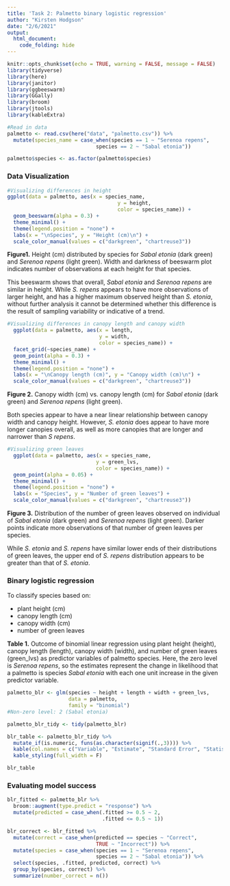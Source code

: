 ```yaml
---
title: 'Task 2: Palmetto binary logistic regression'
author: "Kirsten Hodgson"
date: "2/6/2021"
output: 
  html_document:
    code_folding: hide
---
```


```r
knitr::opts_chunk$set(echo = TRUE, warning = FALSE, message = FALSE)
library(tidyverse)
library(here)
library(janitor)
library(ggbeeswarm)
library(GGally)
library(broom)
library(jtools)
library(kableExtra)
```

```r
#Read in data
palmetto <- read.csv(here("data", "palmetto.csv")) %>% 
  mutate(species_name = case_when(species == 1 ~ "Serenoa repens",
                             species == 2 ~ "Sabal etonia"))

palmetto$species <- as.factor(palmetto$species)

```

### Data Visualization

```r
#Visualizing differences in height
ggplot(data = palmetto, aes(x = species_name, 
                                    y = height, 
                                    color = species_name)) +
  geom_beeswarm(alpha = 0.3) +
  theme_minimal() +
  theme(legend.position = "none") +
  labs(x = "\nSpecies", y = "Height (cm)\n") +
  scale_color_manual(values = c("darkgreen", "chartreuse3"))
```
**Figure1.** Height (cm) distributed by species for *Sabal etonia* (dark green) and *Serenoa repens* (light green). Width and darkness of beeswarm plot indicates number of observations at each height for that species.

This beeswarm shows that overall, *Sabal etonia* and *Serenoa repens* are similar in height. While *S. repens* appears to have more observations of larger height, and has a higher maximum observed height than *S. etonia*, without further analysis it cannot be determined whether this difference is the result of sampling variability or indicative of a trend.

```r
#Visualizing differences in canopy length and canopy width
  ggplot(data = palmetto, aes(x = length, 
                              y = width, 
                              color = species_name)) +
  facet_grid(~species_name) +
  geom_point(alpha = 0.3) +
  theme_minimal() +
  theme(legend.position = "none") +
  labs(x = "\nCanopy length (cm)", y = "Canopy width (cm)\n") +
  scale_color_manual(values = c("darkgreen", "chartreuse3"))
```
**Figure 2.** Canopy width (cm) vs. canopy length (cm) for *Sabal etonia* (dark green) and *Serenoa repens* (light green).

Both species appear to have a near linear relationship between canopy width and canopy height. However, *S. etonia* does appear to have more longer canopies overall, as well as more canopies that are longer and narrower than *S repens*.

```r
#Visualizing green leaves
  ggplot(data = palmetto, aes(x = species_name, 
                             y = green_lvs, 
                             color = species_name)) +
  geom_point(alpha = 0.05) +
  theme_minimal() +
  theme(legend.position = "none") +
  labs(x = "Species", y = "Number of green leaves") +
  scale_color_manual(values = c("darkgreen", "chartreuse3"))
```
**Figure 3.** Distribution of the number of green leaves observed on individual of *Sabal etonia* (dark green) and *Serenoa repens* (light green). Darker points indicate more observations of that number of green leaves per species.

While *S. etonia* and *S. repens* have similar lower ends of their distributions of green leaves, the upper end of *S. repens* distribution appears to be greater than that of *S. etonia*.

### Binary logistic regression

To classify species based on:

- plant height (cm)
- canopy length (cm)
- canopy width (cm)
- number of green leaves

**Table 1.** Outcome of binomial linear regression using plant height (height), canopy length (length), canopy width (width), and number of green leaves (green_lvs) as predictor variables of palmetto species. Here, the zero level is *Serenoa repens*, so the estimates represent the change in likelihood that a palmetto is species *Sabal etonia* with each one unit increase in the given predictor variable.
```r
palmetto_blr <- glm(species ~ height + length + width + green_lvs,
                    data = palmetto,
                    family = "binomial")
#Non-zero level: 2 (Sabal etonia)

palmetto_blr_tidy <- tidy(palmetto_blr)

blr_table <- palmetto_blr_tidy %>% 
  mutate_if(is.numeric, funs(as.character(signif(.,3)))) %>% 
  kable(col.names = c("Variable", "Estimate", "Standard Error", "Statistic", "p-value"), formet = "markdown", digits = 4) %>% 
  kable_styling(full_width = F)

blr_table
```

### Evaluating model success

```r
blr_fitted <- palmetto_blr %>% 
  broom::augment(type.predict = "response") %>% 
  mutate(predicted = case_when(.fitted >= 0.5 ~ 2,
                               .fitted <= 0.5 ~ 1))

blr_correct <- blr_fitted %>% 
  mutate(correct = case_when(predicted == species ~ "Correct",
                             TRUE ~ "Incorrect")) %>% 
  mutate(species = case_when(species == 1 ~ "Serenoa repens",
                             species == 2 ~ "Sabal etonia")) %>% 
  select(species, .fitted, predicted, correct) %>% 
  group_by(species, correct) %>% 
  summarize(number_correct = n()) 
```

